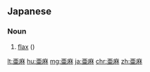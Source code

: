 {{also|亚麻|亞麻}}
==Japanese==
{{ja-kanjitab|あ|ま}}

===Noun===
{{ja-noun|あま}}

# [[flax]] ({{taxlink|Linum usitatissimum|species|noshow=1}})

{{wikispecies|Linum usitatissimum}}

[[lt:亜麻]]
[[hu:亜麻]]
[[mg:亜麻]]
[[ja:亜麻]]
[[chr:亜麻]]
[[zh:亜麻]]